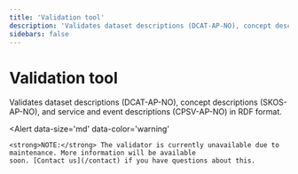 ```yaml
---
title: 'Validation tool'
description: 'Validates dataset descriptions (DCAT-AP-NO), concept descriptions (SKOS-AP-NO), and service and event descriptions (CPSV-AP-NO) in RDF format.'
sidebars: false
---
```


# Validation tool

<Ingress>
     Validates dataset descriptions (DCAT-AP-NO), concept descriptions (SKOS-AP-NO), and service and event descriptions (CPSV-AP-NO) in RDF format.
</Ingress>

<Alert
    data-size='md'
    data-color='warning'
>
    <strong>NOTE:</strong> The validator is currently unavailable due to maintenance. More information will be available
    soon. [Contact us](/contact) if you have questions about this.
</Alert>
